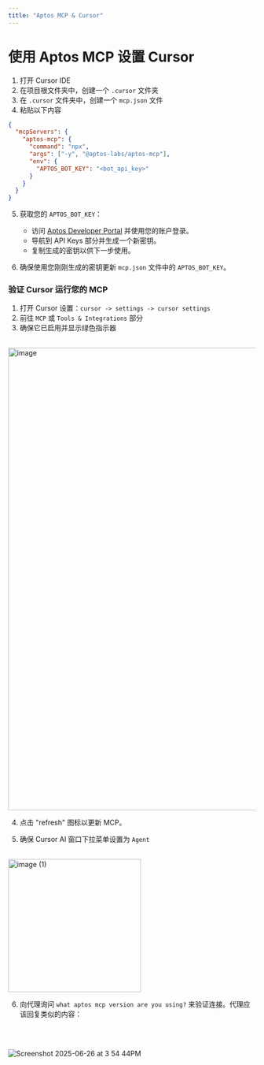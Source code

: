 ```yaml
---
title: "Aptos MCP & Cursor"
---
```


# 使用 Aptos MCP 设置 Cursor

1. 打开 Cursor IDE
2. 在项目根文件夹中，创建一个 `.cursor` 文件夹
3. 在 `.cursor` 文件夹中，创建一个 `mcp.json` 文件
4. 粘贴以下内容

```json
{
  "mcpServers": {
    "aptos-mcp": {
      "command": "npx",
      "args": ["-y", "@aptos-labs/aptos-mcp"],
      "env": {
        "APTOS_BOT_KEY": "<bot_api_key>"
      }
    }
  }
}
```

5. 获取您的 `APTOS_BOT_KEY`：
   - 访问 [Aptos Developer Portal](https://aptos.dev) 并使用您的账户登录。
   - 导航到 API Keys 部分并生成一个新密钥。
   - 复制生成的密钥以供下一步使用。

6. 确保使用您刚刚生成的密钥更新 `mcp.json` 文件中的 `APTOS_BOT_KEY`。

### 验证 Cursor 运行您的 MCP

1. 打开 Cursor 设置：`cursor -> settings -> cursor settings`
2. 前往 `MCP` 或 `Tools & Integrations` 部分
3. 确保它已启用并显示绿色指示器

<br />

<img width="939" alt="image" src="https://github.com/user-attachments/assets/568600be-2a00-4381-876d-619e5771f602" />

4. 点击 "refresh" 图标以更新 MCP。

5. 确保 Cursor AI 窗口下拉菜单设置为 `Agent`

<br />

<img width="270" alt="image (1)" src="https://github.com/user-attachments/assets/957ab3eb-72ef-46ee-b129-f43ecb327158" />

6. 向代理询问 `what aptos mcp version are you using?` 来验证连接。代理应该回复类似的内容：

<br />

<br />

![Screenshot 2025-06-26 at 3 54 44PM](https://github.com/user-attachments/assets/4ead13c6-1697-40e1-b4e7-0fbf7dd5f281)
